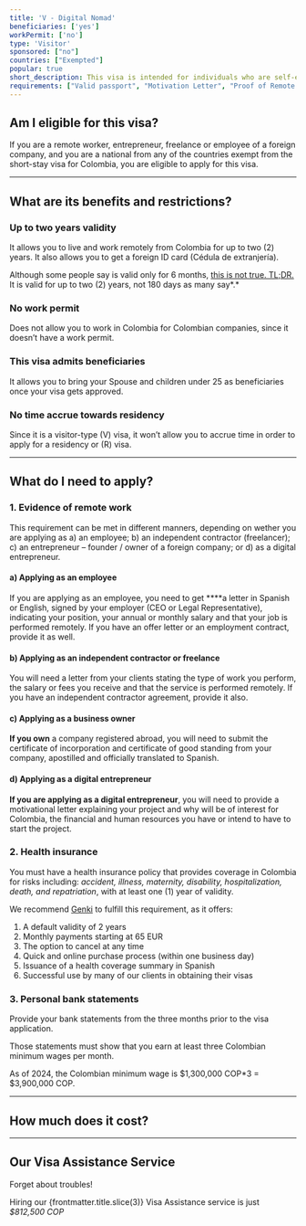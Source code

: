 ```yaml
---
title: 'V - Digital Nomad'
beneficiaries: ['yes']
workPermit: ['no']
type: 'Visitor'
sponsored: ["no"]
countries: ["Exempted"]
popular: true
short_description: This visa is intended for individuals who are self-employed, freelancers, entrepreneurs, or remote workers who want to stay and work remotely from Colombia for up to 2 years.
requirements: ["Valid passport", "Motivation Letter", "Proof of Remote Work", "Bank Statements", "Health Insurance"]
---
```


## Am I eligible for this visa?

If you are a remote worker, entrepreneur, freelance or employee of a foreign company, and you are a national from any of the countries exempt from the short-stay visa for Colombia, you are eligible to apply for this visa.

---

## What are its benefits and restrictions?

### **Up to two years validity**

It allows you to live and work remotely from Colombia for up to two (2) years. It also allows you to get a foreign ID card (Cédula de extranjería).

Although some people say is valid only for 6 months, [this is not true. TL;DR.](https://www.capitaleme.com/blog/post-4) It is valid for up to two (2) years, not 180 days as many say*.*

### **No work permit**

Does not allow you to work in Colombia for Colombian companies, since it doesn’t have a work permit.

### **This visa admits beneficiaries**

It allows you to bring your Spouse and children under 25 as beneficiaries once your visa gets approved.

### **No time accrue towards residency**

Since it is a visitor-type (V) visa, it won’t allow you to accrue time in order to apply for a residency or (R) visa.

---

## What do I need to apply?

### 1. Evidence of remote work

This requirement can be met in different manners, depending on wether you are applying as a) an employee; b) an independent contractor (freelancer); c) an entrepreneur – founder / owner of a foreign company; or d) as a digital entrepreneur.

#### **a) Applying as an employee**

If you are applying as an employee, you need to get ****a letter in Spanish or English, signed by your employer (CEO or Legal Representative), indicating your position, your annual or monthly salary and that your job is performed remotely. If you have an offer letter or an employment contract, provide it as well.

#### **b) Applying as an independent contractor or freelance**

You will need a letter from your clients stating the type of work you perform, the salary or fees you receive and that the service is performed remotely. If you have an independent contractor agreement, provide it also. 

#### **c) Applying as a business owner**

**If you own** a company registered abroad, you will need to submit the certificate of incorporation and certificate of good standing from your company, apostilled and officially translated to Spanish. 

#### **d) Applying as a digital entrepreneur**

**If you are applying as a digital entrepreneur**, you will need to provide a motivational letter explaining your project and why will be of interest for Colombia, the financial and human resources you have or intend to have to start the project.

### 2. Health insurance

You must have a health insurance policy that provides coverage in Colombia for risks including: *accident, illness, maternity, disability, hospitalization, death, and repatriation*, with at least one (1) year of validity.

We recommend [Genki](https://genki.world/?with=capitaleme) to fulfill this requirement, as it offers:

1. A default validity of 2 years
2. Monthly payments starting at 65 EUR
3. The option to cancel at any time
4. Quick and online purchase process (within one business day)
5. Issuance of a health coverage summary in Spanish
6. Successful use by many of our clients in obtaining their visas

### 3. Personal bank statements

Provide your bank statements from the three months prior to the visa application. 

Those statements must show that you earn at least three Colombian minimum wages per month.

As of 2024, the Colombian minimum wage is $1,300,000 COP*3 = $3,900,000 COP.

---
## How much does it cost?

<VisaCosts
    studyFees="55"
    issuanceFees="177"
    apostille={true}
    translation={true}
/>

---

## Our Visa Assistance Service

Forget about troubles!

Hiring our {frontmatter.title.slice(3)} Visa Assistance service is just *$812,500 COP*
